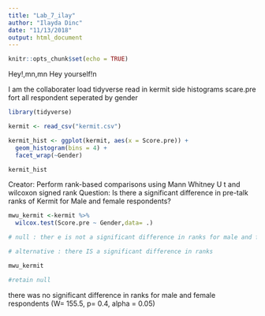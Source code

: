 ```yaml
---
title: "Lab_7_ilay"
author: "Ilayda Dinc"
date: "11/13/2018"
output: html_document
---
```


```r
knitr::opts_chunk$set(echo = TRUE)
```

Hey!,mn,mn
Hey yourself!n

I am the collaborater
load tidyverse
read in kermit
side histograms scare.pre fort all respondent seperated by gender

```r
library(tidyverse)

kermit <- read_csv("kermit.csv")

kermit_hist <- ggplot(kermit, aes(x = Score.pre)) +
  geom_histogram(bins = 4) +
  facet_wrap(~Gender)

kermit_hist
```
Creator: Perform rank-based comparisons using Mann Whitney U t and wilcoxon signed rank
Question: Is there a significant difference in pre-talk ranks of Kermit for Male and female respondents?

```r
mwu_kermit <-kermit %>%
  wilcox.test(Score.pre ~ Gender,data= .)

# null : ther e is not a significant difference in ranks for male and female respondents

# alternative : there IS a significant difference in ranks

mwu_kermit

#retain null
```

there was no significant difference in ranks for male and female respondents (W= 155.5, p= 0.4, alpha = 0.05)